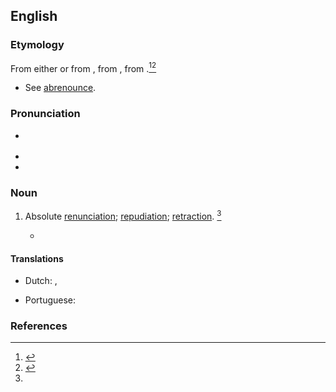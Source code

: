 ==English==

===Etymology===
From either {{der|en|fro|abrenonciation}} or from {{der|en|LL.|abrenuntiatio}}, from {{der|en|LL.|abrenuntiatiō}}, from {{prefix|la|ab|renuntiatiō|t2=to renounce}}.<ref name=SOED>{{R:SOED5|page=8}}</ref><ref name=WI3>{{R:MW3 1976|page=5}}</ref>
* See [[abrenounce]].

===Pronunciation===
* {{a|US}} {{IPA|en|/ˌæb.ɹi.nʌn.siˈeɪ.ʃn̩/}}
* {{audio|en|LL-Q1860 (eng)-Vealhurl-abrenunciation.wav|Audio (UK)}}
* {{rhymes|en|eɪʃən|s=6}}

===Noun===
{{en-noun}}

# {{lb|en|archaic}} Absolute [[renunciation]]; [[repudiation]]; [[retraction]]. {{defdate|First attested in the mid 16<sup>th</sup> century.}}<ref name=SOED/>
#* {{quote-book|en|author=Fuller|passage=an '''abrenunciation''' of that truth which he so long had professed, and still believed|title=The Church History of Britain|year=1842}}

====Translations====
{{trans-top|absolute renunciation; repudiation}}
* Dutch: {{t+|nl|verzaking|m}}, {{t+|nl|herroeping|m}}
{{trans-mid}}
* Portuguese: {{t|pt|abrenúncio|m}}
{{trans-bottom}}

===References===
<references/>